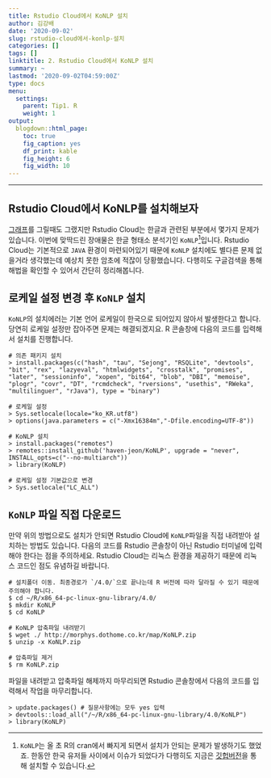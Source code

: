 ```yaml
---
title: Rstudio Cloud에서 KoNLP 설치
author: 김강배
date: '2020-09-02'
slug: rstudio-cloud에서-konlp-설치
categories: []
tags: []
linktitle: 2. Rstudio Cloud에서 KoNLP 설치
summary: ~
lastmod: '2020-09-02T04:59:00Z'
type: docs
menu:
  settings:
    parent: Tip1. R
    weight: 1
output:
  blogdown::html_page:
    toc: true
    fig_caption: yes
    df_print: kable
    fig_height: 6
    fig_width: 10
---
```


---

## Rstudio Cloud에서 KoNLP를 설치해보자

[그래프](https://gbkim01.github.io/myblog/courses/settings/korean-with-plot-in-rstudio-cloud/)를 그릴때도 그랬지만 Rstudio Cloud는 한글과 관련된 부분에서 몇가지 문제가 있습니다. 이번에 맞딱드린 장애물은 한글 형태소 분석기인 `KoNLP`^[`KoNLP`는 올 초 R의 cran에서 빠지게 되면서 설치가 안되는 문제가 발생하기도 했었죠. 한동안 한국 유저들 사이에서 이슈가 되었다가 다행히도 지금은  [깃헙버전](https://ko-kr.facebook.com/notes/r-korea-krugkorean-r-user-group/konlp-%EC%84%A4%EC%B9%98-%EC%9D%B4%EC%8A%88-%EA%B3%B5%EC%9C%A0/1847510068715020)을 통해 설치할 수 있습니다.]입니다. Rstudio Cloud는 기본적으로 `JAVA` 환경이 마련되어있기 때문에 `KoNLP` 설치에도 별다른 문제 없을거라 생각했는데 예상치 못한 암초에 적잖이 당황했습니다. 다행히도 구글검색을 통해 해법을 확인할 수 있어서 간단히 정리해봅니다.


## 로케일 설정 변경 후 `KoNLP` 설치

 `KoNLP`의 설치에러는 기본 언어 로케일이 한국으로 되어있지 않아서 발생한다고 합니다. 당연히 로케일 설정만 잡아주면 문제는 해결되겠지요. R 콘솔창에 다음의 코드를 입력해서 설치를 진행합니다. 

```
# 의존 패키지 설치
> install.packages(c("hash", "tau", "Sejong", "RSQLite", "devtools", "bit", "rex", "lazyeval", "htmlwidgets", "crosstalk", "promises", "later", "sessioninfo", "xopen", "bit64", "blob", "DBI", "memoise", "plogr", "covr", "DT", "rcmdcheck", "rversions", "usethis", "RWeka", "multilinguer", "rJava"), type = "binary")

# 로케일 설정
> Sys.setlocale(locale="ko_KR.utf8")
> options(java.parameters = c("-Xmx16384m","-Dfile.encoding=UTF-8"))

# KoNLP 설치
> install.packages("remotes")
> remotes::install_github('haven-jeon/KoNLP', upgrade = "never", INSTALL_opts=c("--no-multiarch"))
> library(KoNLP)

# 로케일 설정 기본값으로 변경
> Sys.setlocale("LC_ALL") 
```

## `KoNLP` 파일 직접 다운로드

만약 위의 방법으로도 설치가 안되면 Rstudio Cloud에 `KoNLP`파일을 직접 내려받아 설치하는 방법도 있습니다. 다음의 코드를 Rstudio 콘솔창이 아닌 Rstudio 터미널에 입력해야 한다는 점을 주의하세요. Rstudio Cloud는 리눅스 환경을 제공하기 때문에 리눅스 코드인 점도 유념하길 바랍니다.

```
# 설치폴더 이동. 최종경로가 `/4.0/`으로 끝나는데 R 버전에 따라 달라질 수 있기 때문에 주의해야 합니다. 
$ cd ~/R/x86_64-pc-linux-gnu-library/4.0/
$ mkdir KoNLP
$ cd KoNLP

# KoNLP 압축파일 내려받기
$ wget ./ http://morphys.dothome.co.kr/map/KoNLP.zip
$ unzip -x KoNLP.zip

# 압축파일 제거
$ rm KoNLP.zip
```

파일을 내려받고 압축파일 해제까지 마무리되면 Rstudio 콘솔창에서 다음의 코드를 입력해서 작업을 마무리합니다. 

```
> update.packages() # 질문사항에는 모두 yes 입력
> devtools::load_all("/~/R/x86_64-pc-linux-gnu-library/4.0/KoNLP")
> library(KoNLP)
```  